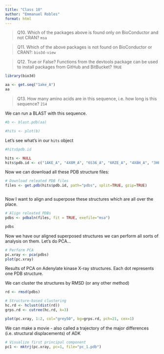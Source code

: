 ```yaml
---
title: "Class 10"
author: "Emmanuel Robles"
format: html
---
```


> Q10. Which of the packages above is found only on BioConductor and not CRAN? `msa`

> Q11. Which of the above packages is not found on BioConductor or CRAN?: `bio3d-view`

> Q12. True or False? Functions from the devtools package can be used to install packages from GitHub and BitBucket? `TRUE`




```r
library(bio3d)

aa <- get.seq("1ake_A")
aa
```

> Q13. How many amino acids are in this sequence, i.e. how long is this sequence? `214`

We can run a BLAST with this sequence. 

```r
#b <- blast.pdb(aa)
```

```r
#hits <- plot(b)
```

Let's see what's in our `hits` object

```r
#hits$pdb.id

hits <- NULL
hits$pdb.id <- c("1AKE_A", "4X8M_A", "6S36_A", "6RZE_A", "4X8H_A", "3HPR_A", "1E4V_A", "5EJE_A", "1E4Y_A", "3X2S_A", "6HAP_A", "6HAM_A", "4K46_A", "4NP6_A", "3GMT_A", "4PZL_A")
```

Now we can download all these PDB structure files:

```r
# Download releated PDB files
files <- get.pdb(hits$pdb.id, path="pdbs", split=TRUE, gzip=TRUE)
```

```r

```


Now I want to align and superpose these structures which are all over the place.

```r
# Align releated PDBs
pdbs <- pdbaln(files, fit = TRUE, exefile="msa")
```

```r
pdbs
```

Now we have our aligned superposed structures we can perform all sorts of analysis on them. Let's do PCA...

```r
# Perform PCA
pc.xray <- pca(pdbs)
plot(pc.xray)
```

Results of PCA on Adenylate kinase X-ray structures. Each dot represents one PDB structure. 

We can cluster the structures by RMSD (or any other method)

```r
rd <- rmsd(pdbs)

# Structure-based clustering
hc.rd <- hclust(dist(rd))
grps.rd <- cutree(hc.rd, k=3)

plot(pc.xray, 1:2, col="grey50", bg=grps.rd, pch=21, cex=1)

```


We can make a movie - also called a trajectory of the major differences (i.e. structural displacements) of ADK 

```r
# Visualize first principal component
pc1 <- mktrj(pc.xray, pc=1, file="pc_1.pdb")
```


























